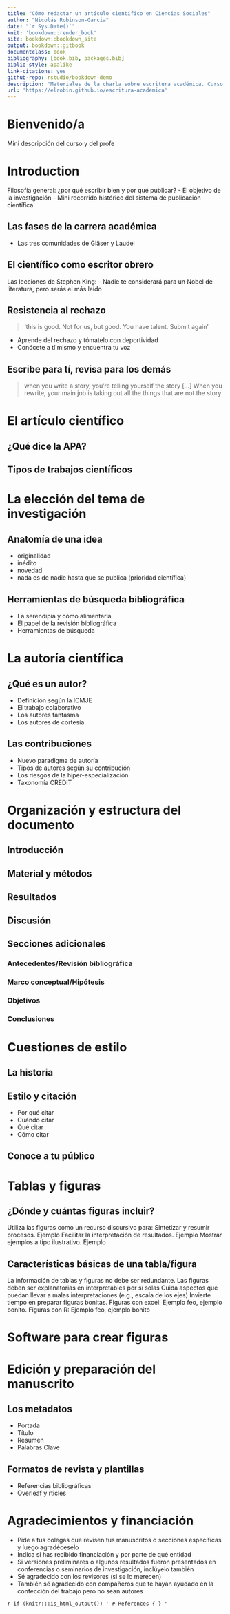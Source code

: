 ```yaml
--- 
title: "Cómo redactar un artículo científico en Ciencias Sociales"
author: "Nicolás Robinson-Garcia"
date: "`r Sys.Date()`"
knit: 'bookdown::render_book'
site: bookdown::bookdown_site
output: bookdown::gitbook
documentclass: book
bibliography: [book.bib, packages.bib]
biblio-style: apalike
link-citations: yes
github-repo: rstudio/bookdown-demo
description: "Materiales de la charla sobre escritura académica. Curso de la Escuela de Doctorado de Ciencias Sociales de la UGR."
url: 'https://elrobin.github.io/escritura-academica'
---
```


# Bienvenido/a {-}

Mini descripción del curso y del profe



<!--chapter:end:index.Rmd-->

# Introduction {#intro}

Filosofía general: ¿por qué escribir bien y por qué publicar?
- El objetivo de la investigación
- Mini recorrido histórico del sistema de publicación científica

## Las fases de la carrera académica

- Las tres comunidades de Gläser y Laudel

## El científico como escritor obrero
Las lecciones de Stephen King:
- Nadie te considerará para un Nobel de literatura, pero serás el más leído

## Resistencia al rechazo
> 'this is good. Not for us, but good. You have talent. Submit again'

- Aprende del rechazo y tómatelo con deportividad
- Conócete a tí mismo y encuentra tu voz


## Escribe para tí, revisa para los demás

>when you write a story, you're telling yourself the story [...] When you rewrite, your main job is taking out all the things that are not the story


<!--chapter:end:01-intro.Rmd-->

# El artículo científico

## ¿Qué dice la APA?

## Tipos de trabajos científicos

<!--chapter:end:02-articulo-cientifico.Rmd-->

# La elección del tema de investigación

## Anatomía de una idea

- originalidad
- inédito
- novedad
- nada es de nadie hasta que se publica (prioridad científica)

## Herramientas de búsqueda bibliográfica

- La serendipia y cómo alimentarla
- El papel de la revisión bibliográfica
- Herramientas de búsqueda

<!--chapter:end:03-el-tema.Rmd-->

# La autoría científica

## ¿Qué es un autor?

- Definición según la ICMJE
- El trabajo colaborativo
- Los autores fantasma
- Los autores de cortesía

## Las contribuciones

- Nuevo paradigma de autoría
- Tipos de autores según su contribución
- Los riesgos de la hiper-especialización
- Taxonomía CREDIT

<!--chapter:end:04-la-autoria.Rmd-->

# Organización y estructura del documento

## Introducción

## Material y métodos

## Resultados

## Discusión

## Secciones adicionales

### Antecedentes/Revisión bibliográfica

### Marco conceptual/Hipótesis

### Objetivos

### Conclusiones

<!--chapter:end:05-estructura.Rmd-->

# Cuestiones de estilo

## La historia

## Estilo y citación
- Por qué citar
- Cuándo citar
- Qué citar
- Cómo citar

 
## Conoce a tu público

<!--chapter:end:06-estilo.Rmd-->

# Tablas y figuras

## ¿Dónde y cuántas figuras incluir? 
Utiliza las figuras como un recurso discursivo para:
Sintetizar y resumir procesos. Ejemplo
Facilitar la interpretación de resultados. Ejemplo
Mostrar ejemplos a tipo ilustrativo. Ejemplo


## Características básicas de una tabla/figura
La información de tablas y figuras no debe ser redundante.
Las figuras deben ser explanatorias en interpretables por sí solas
Cuida aspectos que puedan llevar a malas interpretaciones (e.g., escala de los ejes)
Invierte tiempo en preparar figuras bonitas.
Figuras con excel: Ejemplo feo, ejemplo bonito.
Figuras con R: Ejemplo feo, ejemplo bonito

# Software para crear figuras

<!--chapter:end:07-tablas-figuras.Rmd-->

# Edición y preparación del manuscrito

## Los metadatos
- Portada
- Título
- Resumen
- Palabras Clave

## Formatos de revista y plantillas
- Referencias bibliográficas
- Overleaf y rticles

<!--chapter:end:08-edicion.Rmd-->

# Agradecimientos y financiación

- Pide a tus colegas que revisen tus manuscritos o secciones específicas y luego agradéceselo
- Indica si has recibido financiación y por parte de qué entidad
- Si versiones preliminares o algunos resultados fueron presentados en conferencias o seminarios de investigación, inclúyelo también
- Sé agradecido con los revisores (si se lo merecen)
- También sé agradecido con compañeros que te hayan ayudado en la confección del trabajo pero no sean autores

<!--chapter:end:09-agradecimientos.Rmd-->

`r if (knitr:::is_html_output()) '
# References {-}
'`

<!--chapter:end:10-lecturas.Rmd-->

